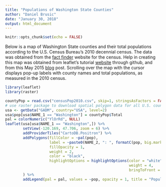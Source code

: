 ```yaml
---
title: "Populations of Washington State Counties"
author: "Daniel Brusic"
date: "January 30, 2018"
output: html_document
---
```


```r
knitr::opts_chunk$set(echo = FALSE)
```

Below is a map of Washington State counties and their total populations according to the U.S. Census Bureau's 2010 decennial census. The data was obtained from the [fact finder](https://factfinder.census.gov/faces/nav/jsf/pages/index.xhtml) website for the census. Help in creating this map was obtained from leaflet's tutorial [website](https://rstudio.github.io/leaflet/json.html) through github, and from this May 2015 [blog](http://www.gis-blog.com/create-a-leaflet-map-using-r/) post. Scrolling over the map with the cursor displays pop-up labels with county names and total populations, as measured in the 2010 census.

```r
library(leaflet)
library(raster)
```

```r
countyPop = read.csv("censusPop2010.csv", skip=1, stringsAsFactors = FALSE)
# use raster package to download spatial polygon data for all U.S. counties
usa <- getData("GADM", country="USA", level=2)
usa$pop[usa$NAME_1 == "Washington"] = countyPop$Total
pal = colorNumeric("YlOrRd", NULL)
leaflet(usa[usa$NAME_1 == "Washington",]) %>%
        setView(-120.169, 47.706, zoom = 6) %>%
        addProviderTiles("CartoDB.Positron") %>%
        addPolygons(fillColor = ~pal(pop),
                    label = ~paste0(NAME_2, ": ", formatC(pop, big.mark = ",")),
                    fillOpacity = 1,
                    weight = 2,
                    color = "black",
                    highlightOptions = highlightOptions(color = "white", 
                                                        weight = 4,
                                                        bringToFront = TRUE)
        ) %>%
        addLegend(pal = pal, values = ~pop, opacity = 1, title = "Population")
```